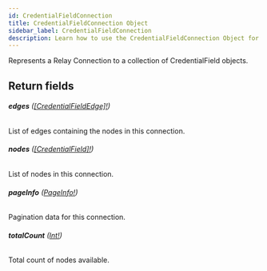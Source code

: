```yaml
---
id: CredentialFieldConnection
title: CredentialFieldConnection Object
sidebar_label: CredentialFieldConnection
description: Learn how to use the CredentialFieldConnection Object for Prismatic's API.
---
```


Represents a Relay Connection to a collection of CredentialField objects.

## Return fields

###### <b>edges</b> ([[CredentialFieldEdge]!](api/schema/object/CredentialFieldEdge.mdx))

List of edges containing the nodes in this connection.

###### <b>nodes</b> ([[CredentialField]!](api/schema/object/CredentialField.mdx))

List of nodes in this connection.

###### <b>pageInfo</b> ([PageInfo!](api/schema/object/PageInfo.mdx))

Pagination data for this connection.

###### <b>totalCount</b> ([Int!](api/schema/scalar/Int.mdx))

Total count of nodes available.

